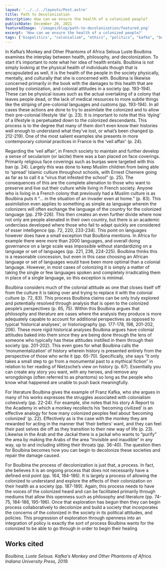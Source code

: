 ```yaml
---
layout: '../../../layouts/Post.astro'
title: Path to Decolonization
description: How can we ensure the health of a colonized people?
publishDate: December 20, 2021
featuredImage: '/images/blog/path-to-decolonization/featured.png'
excerpt: 'How can we ensure the health of a colonized people?'
tags: ['biopolitics', "colonialism", "ethics", "politics", "kafka", "book review"]
---
```


In Kafka’s Monkey and Other Phantoms of Africa Seloua Luste Boulbina examines the interplay between health, philosophy, and decolonization. To start it’s important to note what her idea of health entails. Boulbina is not simply looking at the physical health of individuals though that is encapsulated as well, it is the health of the people in the society physically, mentally, and culturally that she is concerned with. Boulbina is likewise concerned primarily in the book with the damages to this health that are posed by colonization, and colonial attitudes in a society (pp. 193-194). These can be physical issues such as the actual overtaking of a colony that leaves people dead, or the lack of medical resources to more subtle things like the striping of pre-colonial languages and customs (pp. 193-194). In all cases these actions are done to try to assimilate the colonized and to allow their pre-colonial lifestyle ‘die’ (p. 23). It is important to note that this ‘dying’ of a lifestyle is perpetuated down to the colonized descendants. This process is to the degree that many of them don’t even know their histories well enough to understand what they’ve lost, or what’s been changed (p. 212-219). One of the most salient examples she presents in more contemporary colonial practices in France is the ‘veil affair’ (p. 24). 

Regarding the ‘veil affair’, in French society to maintain and further develop a sense of secularism (or laicite) there was a ban placed on face coverings. Primarily religious face coverings such as burqas were targeted with this ban (p. 24). Largely this was done to keep Muslim children from being able to ‘spread’ Islamic culture throughout schools, with Ernest Cheniere going as far as to call it a “virus that infested the school” (p. 25). The consequences of this are the complete alienation to those who want to preserve and live out their culture while living in French society. Anyone who is living in a French colony that previously had a Muslim culture is as Boulbina puts it “… in the situation of an invader even at home.” (p. 83). This assimilation even applies to something as simple as language wherein the colonizers will often exchange the language of the country for the colonized language (pp. 219-226). This then creates an even further divide where now not only are people alienated in their own country, but there is an academic underclass developed where those who fail to adapt quickly are considered of esser intelligence (pp. 72, 220, 233-234). This point on languages however does have a small exception that Boulbina mentions. In Africa for example there were more than 2000 languages, and overall doing governance on a large scale was impossible without standardizing on a language or set of languages (pp. 221, 236, 224-225). Boulbina thinks this is a reasonable concession, but even in this case choosing an African language or set of languages would have been more optimal than a colonial language. However, in most cases of colonizing it is simply a matter of taking the single or few languages spoken and completely irradicating them in place of a single language, so this exception is minimal. 

Boulbina considers much of the colonial attitude as one that closes itself off from the culture it is taking over and trying to replace it with the colonial culture (p. 72, 83). This process Boulbina claims can be only truly explored and potentially resolved through analysis that is open to the colonized people’s perspectives (p. 65, 75). Within this Boulbina argues that philosophy and literature are cases where the analysis they produce is more adequately capable to account for additional perspectives as opposed to typical ‘historical analyses’, or historiography (pp. 177-178, 198, 201-202, 206). These more rigid historical analyses Boulbina argues have colonial attitudes baked into them since they are being done through the lens of someone who typically has these attitudes instilled in them through their society (pp. 201-202). This even goes for what Boulbina calls the ‘monumentalization’ of history wherein history is presented entirely from the perspective of those who write it (pp. 65-70). Specifically, she says “it only takes a small step to go from a monumental past to a mythical fiction” in relation to her reading of Nietzsche’s view on history (p. 67). Essentially you can create any story you want, with any heroes, and remove any wrongdoings (often referred to as phantoms) so long as the people who know what happened are unable to push back meaningfully. 

For literature Boulbina gives the example of Franz Kafka, who she argues in many of his works expresses the struggles associated with colonialism cohesively (pp. 22-24). For example, she notes that his story A Report to the Academy in which a monkey recollects his ‘becoming civilized’ is an effective analogy for how many colonized peoples feel about ‘becoming colonized’ (p. 22). Effectively as is the case with the monkey they are rewarded for acting in the manner that ‘their betters’ want, and they can feel their past selves die off as they transition to their new way of life (p. 23). Likewise in the Arab and the Jackal there is a jackal who wants to “purify” the area by making the Arabs of the area “invisible and inaudible” in any way, up to and including slitting their throats (pp. 36-40). The question then for Boulbina becomes how you can begin to decolonize these societies and repair the damage caused. 

For Boulbina the process of decolonization is just that, a process. In fact, she believes it is an ongoing process that does not necessarily have a defined end point (pp. 164, 184-186). It is largely a process of allowing the colonized to understand and explore the effects of their colonization on their health as a society (pp. 187-189). Again, this process needs to have the voices of the colonized heard and can be facilitated primarily through mediums that allow this openness such as philosophy and literature (pp. 74-75, 184-186, 195-196). Once that exploration has begun then they can begin process collaboratively to decolonize and build a society that incorporates the concerns of the colonized in the society in its political attitudes, and policies. This progression of exploration through openness into an integration of policy is exactly the sort of process Boulbina wants for the colonized to be able to go through in order to begin their healing

## Works cited 

*Boulbina, Luste Seloua. Kafka's Monkey and Other Phantoms of Africa. Indiana University Press, 2019.*